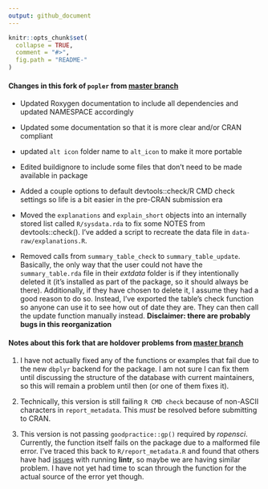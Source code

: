 ```yaml
---
output: github_document
---
```


<!-- README.md is generated from README.Rmd. Please edit that file -->

```r
knitr::opts_chunk$set(
  collapse = TRUE,
  comment = "#>",
  fig.path = "README-"
)
```

#### Changes in this fork of `popler` from [master branch](https://github.com/AldoCompagnoni/popler)

* Updated Roxygen documentation to include all dependencies and updated NAMESPACE accordingly

* Updated some documentation so that it is more clear and/or CRAN compliant

* updated `alt icon` folder name to `alt_icon` to make it more portable

* Edited buildignore to include some files that don't need to be made available in package

* Added a couple options to default devtools::check/R CMD check settings so life is a bit easier in the pre-CRAN submission era

* Moved the `explanations` and `explain_short` objects into an internally stored list called `R/sysdata.rda` to fix some NOTES from devtools::check(). I've added a script to recreate the data file in `data-raw/explanations.R`.

* Removed calls from `summary_table_check` to `summary_table_update`. Basically, the only way that the user could not have the `summary_table.rda` file in their _extdata_ folder is if they intentionally deleted it (it's installed as part of the package, so it should always be there). Additionally, if they have chosen to delete it, I assume they had a good reason to do so. Instead, I've exported the table's check function so anyone can use it to see how out of date they are. They can then call the update function manually instead. **Disclaimer: there are probably bugs in this reorganization**

#### Notes about this fork that are holdover problems from [master branch](https://github.com/AldoCompagnoni/popler)
1. I have not actually fixed any of the functions or examples that fail due to the new `dbplyr` backend for the package. I am not sure I can fix them until discussing the structure of the database with current maintainers, so this will remain a problem until then (or one of them fixes it). 

2. Technically, this version is still failing `R CMD check` because of non-ASCII characters in `report_metadata`. This *must* be resolved before submitting to CRAN.

3. This version is not passing `goodpractice::gp()` required by _ropensci_. Currently, the function itself fails on the package due to a malformed file error. I've traced this back to `R/report_metadata.R` and found that others have had [issues](https://github.com/jimhester/lintr/issues/252) with running **lintr**, so maybe we are having similar problem. I have not yet had time to scan through the function for the actual source of the error yet though.


